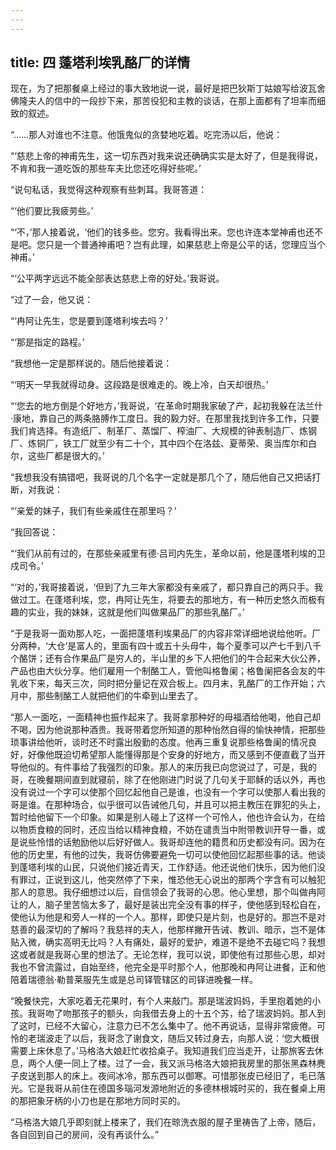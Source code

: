 ```yaml
---
---
---
```

title: 四 蓬塔利埃乳酪厂的详情
---




现在，为了把那餐桌上经过的事大致地说一说，最好是把巴狄斯丁姑娘写给波瓦舍佛隆夫人的信中的一段抄下来，那苦役犯和主教的谈话，在那上面都有了坦率而细致的叙述。

“……那人对谁也不注意。他饿鬼似的贪婪地吃着。吃完汤以后，他说：

“‘慈悲上帝的神甫先生，这一切东西对我来说还确确实实是太好了，但是我得说，不肯和我一道吃饭的那些车夫比您还吃得好些呢。’

“说句私话，我觉得这种观察有些刺耳。我哥答道：

“‘他们要比我疲劳些。’

“‘不，’那人接着说，‘他们的钱多些。您穷。我看得出来。您也许连本堂神甫也还不是吧。您只是一个普通神甫吧？岂有此理，如果慈悲上帝是公平的话，您理应当个神甫。’

“‘公平两字远远不能全部表达慈悲上帝的好处。’我哥说。

“过了一会，他又说：

“‘冉阿让先生，您是要到蓬塔利埃去吗？’

“‘那是指定的路程。’

“我想他一定是那样说的。随后他接着说：

“‘明天一早我就得动身。这段路是很难走的。晚上冷，白天却很热。’

“‘您去的地方倒是个好地方，’我哥说，‘在革命时期我家破了产，起初我躲在法兰什·康地，靠自己的两条胳膊作工度日。我的毅力好。在那里我找到许多工作，只要我们肯选择。有造纸厂、制革厂、蒸馏厂、榨油厂、大规模的钟表制造厂、炼钢厂、炼铜厂，铁工厂就至少有二十个，其中四个在洛兹、夏蒂荣、奥当库尔和白尔，这些厂都是很大的。’

“我想我没有搞错吧，我哥说的几个名字一定就是那几个了，随后他自己又把话打断，对我说：

“‘亲爱的妹子，我们有些亲戚住在那里吗？’

“我回答说：

“‘我们从前有过的，在那些亲戚里有德·吕司内先生，革命以前，他是蓬塔利埃的卫戍司令。’

“‘对的，’我哥接着说，‘但到了九三年大家都没有亲戚了，都只靠自己的两只手。我做过工。在蓬塔利埃，您，冉阿让先生，将要去的那地方，有一种历史悠久而极有趣的实业，我的妹妹，这就是他们叫做果品厂的那些乳酪厂。’

“于是我哥一面劝那人吃，一面把蓬塔利埃果品厂的内容非常详细地说给他听。厂分两种，‘大仓’是富人的，里面有四十或五十头母牛，每个夏季可以产七千到八千个酪饼；还有合作果品厂是穷人的，半山里的乡下人把他们的牛合起来大伙公养，产品也由大伙分享。他们雇用一个制酪工人，管他叫格鲁阑；格鲁阑把各会友的牛乳收下来，每天三次，同时把分量记在双合板上。四月末，乳酪厂的工作开始；六月中，那些制酪工人就把他们的牛牵到山里去了。

“那人一面吃，一面精神也振作起来了。我哥拿那种好的母福酒给他喝，他自己却不喝，因为他说那种酒贵。我哥带着您所知道的那种怡然自得的愉快神情，把那些琐事讲给他听，谈时还不时露出殷勤的态度。他再三重复说那些格鲁阑的情况良好，好像他既迫切希望那人能懂得那是个安身的好地方，而又感到不便直截了当开导他似的。有件事给了我强烈的印象。那人的来历我已向您说过了，可是，我的哥，在晚餐期间直到就寝前，除了在他刚进门时说了几句关于耶稣的话以外，再也没有说过一个字可以使那个回忆起他自己是谁，也没有一个字可以使那人看出我的哥是谁。在那种场合，似乎很可以告诫他几句，并且可以把主教压在罪犯的头上，暂时给他留下一个印象。如果是别人碰上了这样一个可怜人，他也许会认为，在给以物质食粮的同时，还应当给以精神食粮，不妨在谴责当中附带教训开导一番，或是说些怜惜的话勉励他以后好好做人。我哥却连他的籍贯和历史都没有问。因为在他的历史里，有他的过失，我哥仿佛要避免一切可以使他回忆起那些事的话。他谈到蓬塔利埃的山民，只说他们接近青天，工作舒适。他还说他们快乐，因为他们没有罪过，正说到这儿，他突然停了下来，惟恐他无心说出的那两个字含有可以触犯那人的意思。我仔细想过以后，自信领会了我哥的心思。他心里想，那个叫做冉阿让的人，脑子里苦恼太多了，最好是装出完全没有事的样子，使他感到轻松自在，使他认为他是和旁人一样的一个人。那样，即使只是片刻，也是好的。那岂不是对慈善的最深切的了解吗？我慈祥的夫人，他那样撇开告诫、教训、暗示，岂不是体贴入微，确实高明无比吗？人有痛处，最好的爱护，难道不是绝不去碰它吗？我想这或者就是我哥心里的想法了。无论怎样，我可以说，即使他有过那些心思，却对我也不曾流露过，自始至终，他完全是平时那个人，他那晚和冉阿让进餐，正和他陪着瑞德翁·勒普莱服先生或是总司铎管辖区的司铎进晚餐一样。

“晚餐快完，大家吃着无花果时，有个人来敲门。那是瑞波妈妈，手里抱着她的小孩。我哥吻了吻那孩子的额头，向我借去身上的十五个苏，给了瑞波妈妈。那人到了这时，已经不大留心，注意力已不怎么集中了。他不再说话，显得非常疲倦。可怜的老瑞波走了以后，我哥念了谢食文，随后又转过身去，向那人说：‘您大概很需要上床休息了。’马格洛大娘赶忙收拾桌子。我知道我们应当走开，让那旅客去休息，两个人便一同上了楼。过了一会，我又派马格洛大娘把我房里的那张黑森林麂子皮送到那人的床上。夜间冰冷，那东西可以御寒。可惜那张皮已经旧了，毛已落光。它是我哥从前住在德国多瑙河发源地附近的多德林根城时买的，我在餐桌上用的那把象牙柄的小刀也是在那地方同时买的。

“马格洛大娘几乎即刻就上楼来了，我们在晾洗衣服的屋子里祷告了上帝，随后，各自回到自己的房间，没有再谈什么。”